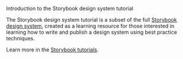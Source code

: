 <!--
 title: introduction
-->
 
 
<Meta title="Introduction" />
 
Introduction to the Storybook design system tutorial
 
The Storybook design system tutorial is a subset of the full [Storybook design system](https://github.com/storybookjs/design-system/), created as a learning resource for those interested in learning how to write and publish a design system using best practice techniques.
 
Learn more in the [Storybook tutorials](https://storybook.js.org/tutorials/).